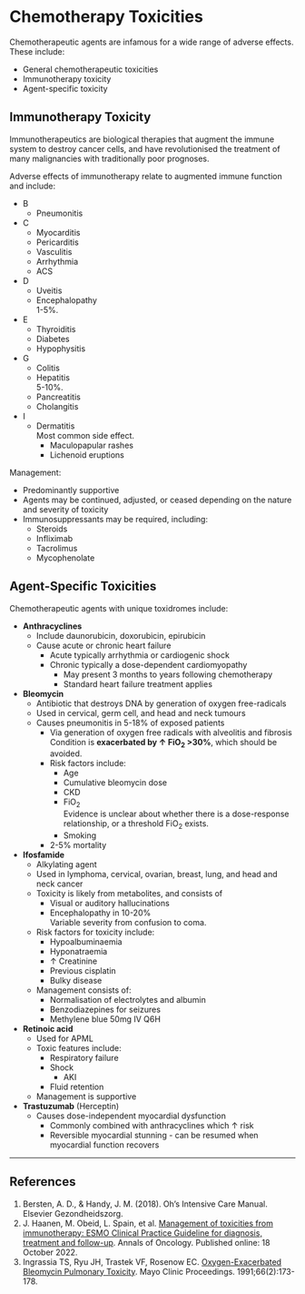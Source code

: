 # Chemotherapy Toxicities

Chemotherapeutic agents are infamous for a wide range of adverse effects. These include:

* General chemotherapeutic toxicities
* Immunotherapy toxicity
* Agent-specific toxicity

## Immunotherapy Toxicity

Immunotherapeutics are biological therapies that augment the immune system to destroy cancer cells, and have revolutionised the treatment of many malignancies with traditionally poor prognoses.

Adverse effects of immunotherapy relate to augmented immune function and include:

* B
	* Pneumonitis
* C
	* Myocarditis
	* Pericarditis
	* Vasculitis
	* Arrhythmia
	* ACS
* D
	* Uveitis
	* Encephalopathy\
	1-5%.
* E
	* Thyroiditis
	* Diabetes
	* Hypophysitis
* G
	* Colitis
	* Hepatitis\
	5-10%.
	* Pancreatitis
	* Cholangitis
* I
	* Dermatitis\
	Most common side effect.
		* Maculopapular rashes
		* Lichenoid eruptions


Management:

* Predominantly supportive
* Agents may be continued, adjusted, or ceased depending on the nature and severity of toxicity
* Immunosuppressants may be required, including:
	* Steroids
	* Infliximab
	* Tacrolimus
	* Mycophenolate

## Agent-Specific Toxicities

Chemotherapeutic agents with unique toxidromes include:

* **Anthracyclines**
	* Include daunorubicin, doxorubicin, epirubicin
	* Cause acute or chronic heart failure
		* Acute typically arrhythmia or cardiogenic shock
		* Chronic typically a dose-dependent cardiomyopathy
			* May present 3 months to years following chemotherapy
			* Standard heart failure treatment applies
* **Bleomycin**
	* Antibiotic that destroys DNA by generation of oxygen free-radicals
	* Used in cervical, germ cell, and head and neck tumours
	* Causes pneumonitis in 5-18% of exposed patients
		* Via generation of oxygen free radicals with alveolitis and fibrosis\
		Condition is **exacerbated by ↑ FiO~2~ >30%**, which should be avoided.
		* Risk factors include:
			* Age
			* Cumulative bleomycin dose
			* CKD
			* FiO~2~\
			Evidence is unclear about whether there is a dose-response relationship, or a threshold FiO~2~ exists.
			* Smoking
		* 2-5% mortality
* **Ifosfamide**
	* Alkylating agent
	* Used in lymphoma, cervical, ovarian, breast, lung, and head and neck cancer
	* Toxicity is likely from metabolites, and consists of
		* Visual or auditory hallucinations
		* Encephalopathy in 10-20%\
		Variable severity from confusion to coma.
	* Risk factors for toxicity include:
		* Hypoalbuminaemia
		* Hyponatraemia
		* ↑ Creatinine
		* Previous cisplatin
		* Bulky disease
	* Management consists of:
		* Normalisation of electrolytes and albumin
		* Benzodiazepines for seizures
		* Methylene blue 50mg IV Q6H
* **Retinoic acid**
	* Used for APML
	* Toxic features include:
		* Respiratory failure
		* Shock
			* AKI
		* Fluid retention
	* Management is supportive
* **Trastuzumab** (Herceptin)
	* Causes dose-independent myocardial dysfunction
		* Commonly combined with anthracyclines which ↑ risk
		* Reversible myocardial stunning - can be resumed when myocardial function recovers


---

## References

1. Bersten, A. D., & Handy, J. M. (2018). Oh’s Intensive Care Manual. Elsevier Gezondheidszorg.
2. J. Haanen, M. Obeid, L. Spain, et al. [Management of toxicities from immunotherapy: ESMO Clinical Practice Guideline for diagnosis, treatment and follow-up](https://www.esmo.org/guidelines/guidelines-by-topic/supportive-and-palliative-care/toxicities-from-immunotherapy). Annals of Oncology. Published online: 18 October 2022.
3. Ingrassia TS, Ryu JH, Trastek VF, Rosenow EC. [Oxygen-Exacerbated Bleomycin Pulmonary Toxicity](https://www.mayoclinicproceedings.org/article/S0025-6196(12)60489-3/fulltext). Mayo Clinic Proceedings. 1991;66(2):173-178.
